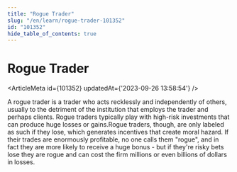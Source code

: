 ```yaml
---
title: "Rogue Trader"
slug: "/en/learn/rogue-trader-101352"
id: "101352"
hide_table_of_contents: true
---
```



# Rogue Trader

<ArticleMeta id={101352} updatedAt={'2023-09-26 13:58:54'} />
<div className='border-solid border-b border-t-0 my-4 border-[var(--ifm-color-gray-300)]' />

A rogue trader is a trader who acts recklessly and independently of others, usually to the detriment of the institution that employs the trader and perhaps clients. Rogue traders typically play with high-risk investments that can produce huge losses or gains.Rogue traders, though, are only labeled as such if they lose, which generates incentives that create moral hazard. If their trades are enormously profitable, no one calls them "rogue", and in fact they are more likely to receive a huge bonus - but if they're risky bets lose they are rogue and can cost the firm millions or even billions of dollars in losses.
